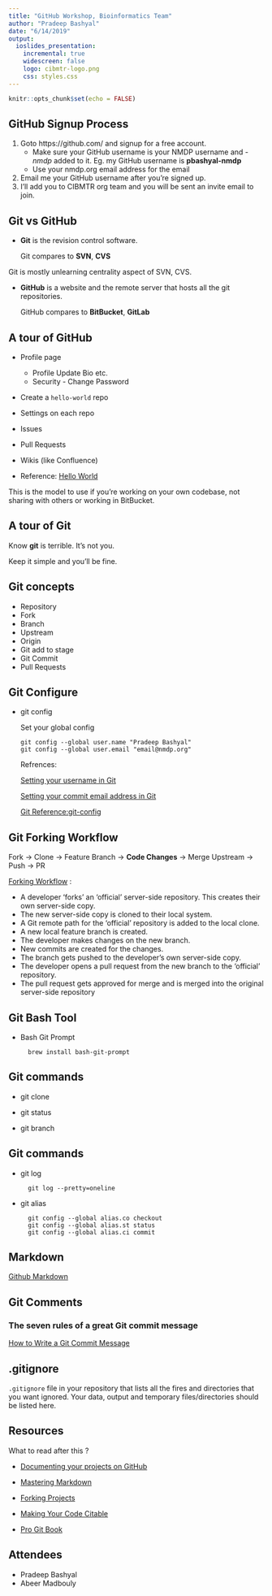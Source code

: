 ```yaml
---
title: "GitHub Workshop, Bioinformatics Team"
author: "Pradeep Bashyal"
date: "6/14/2019"
output:
  ioslides_presentation:
    incremental: true
    widescreen: false
    logo: cibmtr-logo.png
    css: styles.css 
---
```


```r
knitr::opts_chunk$set(echo = FALSE)
```

## GitHub Signup Process {#github-signup-process .emphasized}

1. Goto https://github.com/ and signup for a free account. 
	- Make sure your GitHub username is your NMDP username and *-nmdp* added to it. Eg. my GitHub username is **pbashyal-nmdp** 
	- Use your nmdp.org email address for the email
2. Email me your GitHub username after you're signed up.
3. I'll add you to CIBMTR org team and you will be sent an invite email to join.

## Git vs GitHub

- **Git** is the revision control software.

  Git compares to **SVN**, **CVS** 

<div class="notes">
  Git is mostly unlearning centrality aspect of SVN, CVS.
</div>

- **GitHub** is a website and the remote server that hosts all the git repositories.

  GitHub compares to **BitBucket**, **GitLab** 

## A tour of GitHub

- Profile page
  - Profile Update Bio etc.
  - Security - Change Password
  
- Create a `hello-world` repo
  
- Settings on each repo

- Issues

- Pull Requests

- Wikis (like Confluence)

- Reference: [Hello World](https://guides.github.com/activities/hello-world/)

<div class="notes">
  This is the model to use if you're working on your own codebase, not sharing with others or working in BitBucket.
</div>

## A tour of Git

Know **git** is terrible. It's not you.

Keep it simple and you'll be fine.

## Git concepts

- Repository
- Fork
- Branch
- Upstream
- Origin
- Git add to stage
- Git Commit
- Pull Requests

## Git Configure 

- git config

  Set your global config
  ```
  git config --global user.name "Pradeep Bashyal"
  git config --global user.email "email@nmdp.org"
  ```
  
  Refrences:
  
  [Setting your username in Git](https://help.github.com/en/articles/setting-your-username-in-git)
  
  [Setting your commit email address in Git](https://help.github.com/en/articles/setting-your-commit-email-address-in-git)
  
  [Git Reference:git-config](https://git-scm.com/docs/git-config)
  

## Git Forking Workflow {#forking-workflow}

Fork -> Clone -> Feature Branch -> **Code Changes** -> Merge Upstream -> Push -> PR 

[Forking Workflow](https://www.atlassian.com/git/tutorials/comparing-workflows/forking-workflow) :

- A developer 'forks' an 'official' server-side repository. This creates their own server-side copy.
- The new server-side copy is cloned to their local system.
- A Git remote path for the 'official' repository is added to the local clone.
- A new local feature branch is created.
- The developer makes changes on the new branch.
- New commits are created for the changes.
- The branch gets pushed to the developer's own server-side copy.
- The developer opens a pull request from the new branch to the 'official' repository.
- The pull request gets approved for merge and is merged into the original server-side repository

## Git Bash Tool

- Bash Git Prompt

  ```
    brew install bash-git-prompt
  ```

## Git commands 

- git clone

- git status

- git branch

## Git commands 

- git log
  ```
    git log --pretty=oneline
  ```

- git alias
  ```
    git config --global alias.co checkout
    git config --global alias.st status
    git config --global alias.ci commit
  ```

## Markdown

[Github Markdown](https://guides.github.com/features/mastering-markdown/)


## Git Comments

### The seven rules of a great Git commit message
[How to Write a Git Commit Message](https://chris.beams.io/posts/git-commit/#seven-rules)

## .gitignore

`.gitignore` file in your repository that lists all the fires and directories that you want ignored. Your data, output and temporary files/directories should be listed here.

## Resources

What to read after this ?

- [Documenting your projects on GitHub](https://guides.github.com/features/wikis/)

- [Mastering Markdown](https://guides.github.com/features/mastering-markdown/)

- [Forking Projects](https://guides.github.com/activities/forking/)

- [Making Your Code Citable](https://guides.github.com/activities/citable-code/)

- [Pro Git Book](https://git-scm.com/book)

## Attendees

- Pradeep Bashyal
- Abeer Madbouly